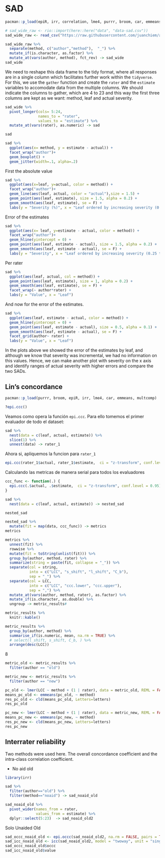 # SAD

```r
pacman::p_load(epiR, irr, correlation, lme4, purrr, broom, car, emmeans, multcomp)

# sad_wide_raw <- rio::import(here::here("data", "data-sad.csv"))
sad_wide_raw <- read_csv("https://raw.githubusercontent.com/juanchiem/agro_data/master/data-sad.csv") 

sad_wide_raw %>% 
  separate(method, c("author","method"),  "_") %>%   
  mutate_if(is.character, as.factor) %>% 
  mutate_at(vars(author, method), fct_rev) -> sad_wide
sad_wide
```

We need to reshape this data frame to the tidy format, where all responses are in a single column which facilitates further work within the `tidyverse`. For this, we use the `gather` function and create the `rater` and the `estimate` variables to accomodate data from the multiple columns. We should indicate the columns to gather, which are 4 to 23 and this way the first three columns are kept as we want: method, leaf and actual severity.

```r
sad_wide %>%
  pivot_longer(cols= 5:24, 
               names_to = "rater", 
               values_to = "estimate") %>%
  mutate_at(vars(rater), as.numeric) -> sad

sad
```

```r
sad %>%
  ggplot(aes(x= method, y = estimate - actual)) +
  facet_wrap("author")+
  geom_boxplot() +
  geom_jitter(width=.1, alpha=.2) 
```

First the absolute value

```r
sad %>%
  ggplot(aes(x=leaf, y=actual, color = method)) +
  facet_wrap("author")+
  geom_line(aes(leaf, actual, color = "actual"),size = 1.5) +
  geom_point(aes(leaf, estimate), size = 1.5, alpha = 0.2) +
  geom_smooth(aes(leaf, estimate), se = F) +
  labs(y = "Severity (%)", x = "Leaf ordered by increasing severity (0.25 to 84%)")
```

Error of the estimates

```r
sad %>%
  ggplot(aes(x= leaf, y=estimate - actual, color = method)) +
  facet_wrap("author")+
  geom_hline(yintercept = 0) +
  geom_point(aes(leaf, estimate - actual), size = 1.5, alpha = 0.2) +
  geom_smooth(aes(leaf, estimate - actual), se = F) +
  labs(y = "Severity", x = "Leaf ordered by increasing severity (0.25 to 84%)")
```

Per rater

```r
sad %>%
  ggplot(aes(leaf, actual, col = method)) +
  geom_point(aes(leaf, estimate), size = 1, alpha = 0.2) +
  geom_smooth(aes(leaf, estimate), se = F) +
  facet_wrap(~ author*rater) +
  labs(y = "Value", x = "Leaf")
```

And now for the error of the estimates. 

```r
sad %>%
  ggplot(aes(leaf, estimate - actual, color = method)) +
  geom_hline(yintercept = 0) +
  geom_point(aes(leaf, estimate - actual), size = 0.5, alpha = 0.1) +
  geom_smooth(aes(leaf, estimate - actual), se = F) +
  facet_grid(author~ rater) +
  labs(y = "Value", x = "Leaf")
```

In the plots above we showed the error of the estimates by leaf, and although we know that severity was incremental, we had no information on this values. Hence, we can make another plot with severity on the x axis and identify ranges of actual severity with higher errors and compare the two SADs.

## Lin's concordance 

```r
pacman::p_load(purrr, broom, epiR, irr, lme4, car, emmeans, multcomp)
```

```r
?epi.ccc() 
```

Veamos como opera la función `epi.ccc`. Para ello tomemos el primer evaluador de todo el dataset:

```r
sad %>% 
  nest(data = c(leaf, actual, estimate)) %>% 
  slice(1) %>% 
  unnest(data) -> rater_1
```

Ahora si, apliquemos la funcion para `rater_1` 

```r
epi.ccc(rater_1$actual, rater_1$estimate,  ci = "z-transform", conf.level = 0.95)
```

Calculando las metricas de manera serial para todos los evaluadores 

```r
ccc_func <- function(.) {
  epi.ccc(.$actual, .$estimate,  ci = "z-transform", conf.level = 0.95)
}
```


```r
sad %>% 
  nest(data = c(leaf, actual, estimate)) -> nested_sad
```

```r
nested_sad
```

```r
nested_sad %>% 
  mutate(fit = map(data, ccc_func)) -> metrics
metrics
```



```r
metrics %>% 
  unnest(fit) %>% 
  rowwise %>% 
  mutate(fit = toString(unlist(fit))) %>%
  group_by(author, method, rater) %>% 
  summarize(string = paste(fit, collapse = "_")) %>% 
  separate(col = string, 
           into = c("LCC", "s_shift", "l_shift", "C_b"), 
           sep = "_") %>% 
  separate(col = LCC, 
           into = c("LCC", "ccc.lower", "ccc.upper"), 
           sep = ",") %>% 
  mutate_at(vars(author, method, rater), as.factor) %>% 
  mutate_if(is.character, as.double) %>% 
  ungroup -> metric_results#
```

```r
metric_results %>% 
  knitr::kable()
```

```r
metric_results %>% 
  group_by(author, method) %>% 
  summarise_if(is.numeric, mean, na.rm = TRUE) %>% 
  # select(l_shift, s_shift, C_b, ) %>% 
  arrange(desc(LCC))
```
8
```r
metric_old <- metric_results %>% 
  filter(author == "old")

metric_new <- metric_results %>% 
  filter(author == "new")

```

```r
pc_old <- lmer(LCC ~ method + (1 | rater), data = metric_old, REML = FALSE)
means_pc_old <- emmeans(pc_old, ~ method)
res_pc_old <- cld(means_pc_old, Letters=letters)
res_pc_old
```

```r
pc_new <- lmer(LCC ~ method + (1 | rater), data = metric_new, REML = FALSE)
means_pc_new <- emmeans(pc_new, ~ method)
res_pc_new <- cld(means_pc_new, Letters=letters)
res_pc_new
```

## Interrater reliability

Two methods were used here. The overall concordance coefficient and the intra-class correlation coefficient.

* No aid old

```r
library(irr)
```

```r
sad %>% 
  filter(author=="old") %>% 
  filter(method=="noaid") -> sad_noaid_old 
```


```r
sad_noaid_old %>% 
  pivot_wider(names_from = rater, 
              values_from = estimate) %>% 
  dplyr::select(5:23)  -> sad_noaid_old2
```

Solo Unaided Old
```r
sad_occc_noaid_old <- epi.occc(sad_noaid_old2, na.rm = FALSE, pairs = TRUE)
sad_icc_noaid_old <- icc(sad_noaid_old2, model = "twoway", unit = "single", type = "consistency")
sad_occc_noaid_old$occc
sad_icc_noaid_old$value
```

